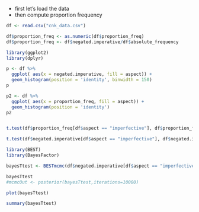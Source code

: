 -   first let's load the data
-   then compute proportion frequency

```r
df <- read.csv("cnk_data.csv")

df$proportion_freq <- as.numeric(df$proportion_freq)
df$proportion_freq <- df$negated.imperative/df$absolute_frequency

library(ggplot2)
library(dplyr)

p <- df %>%
  ggplot( aes(x = negated.imperative, fill = aspect)) +
  geom_histogram(position = 'identity', binwidth = 150)
p

p2 <- df %>%
  ggplot( aes(x = proportion_freq, fill = aspect)) +
  geom_histogram(position = 'identity')
p2


t.test(df$proportion_freq[df$aspect == "imperfective"], df$proportion_freq[df$aspect == "perfective"])

t.test(df$negated.imperative[df$aspect == "imperfective"], df$negated.imperative[df$aspect == "perfective"])

library(BEST)
library(BayesFactor)

bayesTtest <- BESTmcmc(df$negated.imperative[df$aspect == "imperfective"], df$negated.imperative[df$aspect == "perfective"])

bayesTtest
#mcmcOut <- posterior(bayesTtest,iterations=10000)

plot(bayesTtest)

summary(bayesTtest)
```
